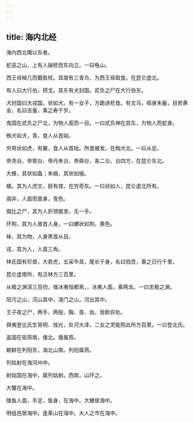 ```yaml
---
---
---
```

title: 海内北经
---


海内西北陬以东者。

蛇巫之山，上有人操柸而东向立。一曰龟山。

西王母梯几而戴胜杖。其南有三青鸟，为西王母取食。在昆仑虚北。

有人曰大行伯，把戈。其东有犬封国。贰负之尸在大行伯东。

犬封国曰大戎国，状如犬。有一女子，方跪进柸食。有文马，缟身朱鬣，目若黄金，名曰吉量，乘之寿千岁。

鬼国在贰负之尸北，为物人面而一目。一曰贰负神在其东，为物人而蛇身。

蜪犬如犬，青，食人从首始。

穷奇状如虎，有翼，食人从首始。所食被发。在蜪犬北。一曰从足。

帝尧台、帝喾台、帝丹朱台、帝舜台，各二台，台四方，在昆仑东北。

大蜂，其状如螽；朱蛾，其状如蛾。

蟜，其为人虎文，胫有䏿。在穷奇东。一曰状如人，昆仑虚北所有。

阘非，人面而兽身，青色。

据比之尸，其为人折颈披发，无一手。

环狗，其为人兽首人身。一曰蝟状如狗，黄色。

袜，其为物，人身黑首从目。

戎，其为人，人首三角。

林氏国有珍兽，大若虎，五采毕具，尾长于身，名曰驺吾，乘之日行千里。

昆仑虚南所，有泛林方三百里。

从极之渊深三百仞，维冰夷恒都焉，，冰夷人面，乘两龙。一曰忠极之渊。

阳污之山，河山其中，凌门之山，河出其中。

王子夜之尸，两手、两股、胸、首、齿，皆断异处。

舜夷登比氏生宵明、烛光，处河大泽，二女之灵能照此所方百里。一曰登北氏。

盖国在钜燕南，倭北。倭属燕。

朝鲜在列阳东，海北山南。列阳属燕。

列姑射在海河州中。

射姑国在海中，属列姑射。西南，山环之。

大蟹在海中。

陵鱼人面，手足，鱼身，在海中。大鯾居海中。

明组邑居海中。逢莱山在海中。大人之市在海中。


